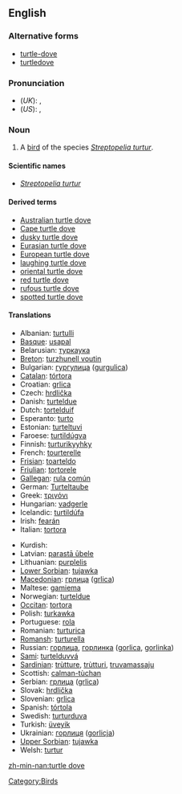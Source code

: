 {{wikipedia}}
==English==

===Alternative forms===
* [[turtle-dove]]
* [[turtledove]]

===Pronunciation===
* (''UK''): {{IPA|/ˈtɜːtəldʌv/}}, {{SAMPA|/"t3:t@ldVv/}}
* (''US''): {{IPA|/ˈtɝtəldʌv/}}, {{SAMPA|/"t3`t@ldVv/}}

===Noun===
{{en-noun|sg=[[turtle]] [[dove]]}}

# A [[bird]] of the species ''[[Streptopelia turtur]]''.

====Scientific names====
* ''[[Streptopelia turtur]]''

====Derived terms====
* [[Australian turtle dove]]
* [[Cape turtle dove]]
* [[dusky turtle dove]]
* [[Eurasian turtle dove]]
* [[European turtle dove]]
* [[laughing turtle dove]]
* [[oriental turtle dove]]
* [[red turtle dove]]
* [[rufous turtle dove]]
* [[spotted turtle dove]]

====Translations====
{{trans-top|bird}}
* Albanian: [[turtulli]]
* [[Basque]]: [[usapal]]
* Belarusian: [[туркаука]]
* [[Breton]]: [[turzhunell voutin]]
* Bulgarian: [[гургулица]] ([[gurgulica]])
* [[Catalan]]: [[tórtora]]
* Croatian: [[grlica]]
* Czech: [[hrdlička]] {{f}}
* Danish: [[turteldue]]
* Dutch: [[tortelduif]] {{f}}
* Esperanto: [[turto]]
* Estonian: [[turteltuvi]]
* Faroese: [[turtildúgva]]
* Finnish: [[turturikyyhky]]
* French: [[tourterelle]] {{f}}
* [[Frisian]]: [[toarteldo]]
* [[Friulian]]: [[tortorele]]
* [[Gallegan]]: [[rula común]]
* German: [[Turteltaube]] {{f}}
* Greek: [[τριγόνι]] '' ''
* Hungarian: [[vadgerle]]
* Icelandic: [[turtildúfa]]
* Irish: [[fearán]]
* Italian: [[tortora]] {{f}}
{{trans-mid}}
* Kurdish: {{t|ku|qumrî}} {{f}}
* Latvian: [[parastā ūbele]]
* Lithuanian: [[purplelis]]
* [[Lower Sorbian]]: [[tujawka]]
* [[Macedonian]]: [[грлица]] ([[grlica]])
* Maltese: [[gamiema]]
* Norwegian: [[turteldue]]
* [[Occitan]]: [[tortora]]
* Polish: [[turkawka]] '' ''
* Portuguese: [[rola]]
* Romanian: [[turturica]]
* [[Romansh]]: [[turturella]]
* Russian: [[горлица]], [[горлинка]] ([[gorlica]], [[gorlinka]]) '' ''
* [[Sami]]: [[turtelduvvá]]
* [[Sardinian]]: [[trùtture]], [[trùtturi]], [[truvamassaju]]
* Scottish: [[calman-tùchan]]
* Serbian: [[грлица]] ([[grlica]])
* Slovak: [[hrdlička]]
* Slovenian: [[grlica]] {{f}}
* Spanish: [[tórtola]] {{f}}
* Swedish: [[turturduva]]
* Turkish: [[üveyik]]
* Ukrainian: [[горлиця]] ([[gorlicja]])
* [[Upper Sorbian]]: [[tujawka]]
* Welsh: [[turtur]]
{{trans-bottom}}

[[zh-min-nan:turtle dove]]

[[Category:Birds]]